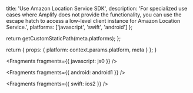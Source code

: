 
  title: 'Use Amazon Location Service SDK',
  description:
    'For specialized use cases where Amplify does not provide the functionality, you can use the escape hatch to access a low-level client instance for Amazon Location Service.',
  platforms: ['javascript', 'swift', 'android']
};

  return getCustomStaticPath(meta.platforms);
};

  return {
    props: {
      platform: context.params.platform,
      meta
    }
  };
}


<Fragments fragments={{ javascript: js0 }} />


<Fragments fragments={{ android: android1 }} />


<Fragments fragments={{ swift: ios2 }} />
